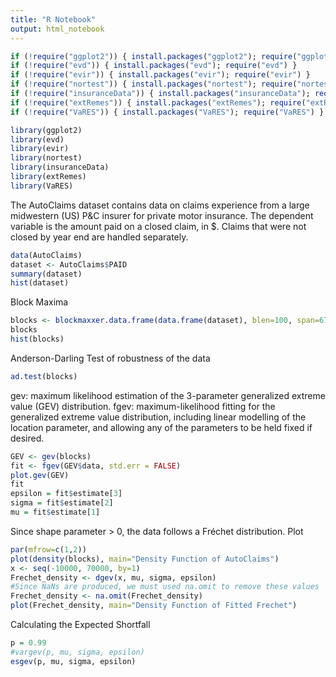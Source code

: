 ---
title: "R Notebook"
output: html_notebook
--- 

```{r}
if (!require("ggplot2")) { install.packages("ggplot2"); require("ggplot2") }
if (!require("evd")) { install.packages("evd"); require("evd") }
if (!require("evir")) { install.packages("evir"); require("evir") }
if (!require("nortest")) { install.packages("nortest"); require("nortest") }
if (!require("insuranceData")) { install.packages("insuranceData"); require("insuranceData") }
if (!require("extRemes")) { install.packages("extRemes"); require("extRemes") }
if (!require("VaRES")) { install.packages("VaRES"); require("VaRES") }
```


```{r}
library(ggplot2)
library(evd)
library(evir)
library(nortest)
library(insuranceData)
library(extRemes)
library(VaRES)
```

The AutoClaims dataset contains data on claims experience from a large midwestern (US) P&C insurer for private motor insurance. The dependent variable is the amount paid on a closed claim, in $. Claims that were not closed by year end are handled separately.

```{r}
data(AutoClaims)
dataset <- AutoClaims$PAID
summary(dataset)
hist(dataset)
```
Block Maxima
```{r}
blocks <- blockmaxxer.data.frame(data.frame(dataset), blen=100, span=67)
blocks
hist(blocks)
```

Anderson-Darling Test of robustness of the data

```{r}
ad.test(blocks)
```
gev: maximum likelihood estimation of the 3-parameter generalized extreme value (GEV) distribution. 
fgev: maximum-likelihood fitting for the generalized extreme value distribution, including linear modelling of the location parameter, and allowing any of the parameters to be held fixed if desired.
```{r}
GEV <- gev(blocks)
fit <- fgev(GEV$data, std.err = FALSE)
plot.gev(GEV)
fit
epsilon = fit$estimate[3]
sigma = fit$estimate[2]
mu = fit$estimate[1]
```

Since shape parameter > 0, the data follows a Fréchet distribution.
Plot
```{r}
par(mfrow=c(1,2))
plot(density(blocks), main="Density Function of AutoClaims")
x <- seq(-10000, 70000, by=1)
Frechet_density <- dgev(x, mu, sigma, epsilon)
#Since NaNs are produced, we must used na.omit to remove these values
Frechet_density <- na.omit(Frechet_density)
plot(Frechet_density, main="Density Function of Fitted Frechet")
```

Calculating the Expected Shortfall
```{r}
p = 0.99
#vargev(p, mu, sigma, epsilon)
esgev(p, mu, sigma, epsilon)
```
